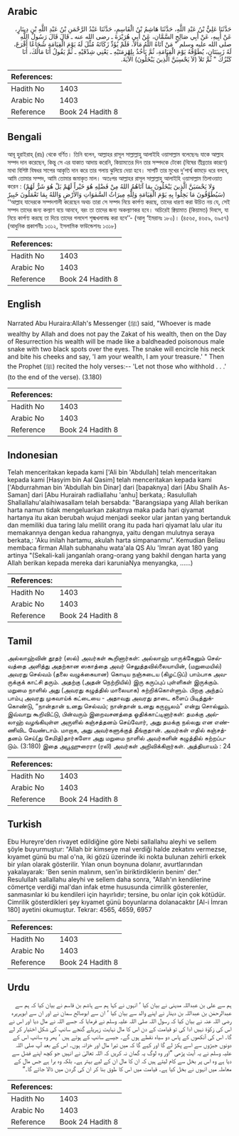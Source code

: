 ## Arabic


<div dir="rtl" lang="ar" style={{fontSize:'larger',backgroundColor:'#f8f9fa',padding:20}}>
حَدَّثَنَا عَلِيُّ بْنُ عَبْدِ اللَّهِ، حَدَّثَنَا هَاشِمُ بْنُ الْقَاسِمِ، حَدَّثَنَا عَبْدُ الرَّحْمَنِ بْنُ عَبْدِ اللَّهِ بْنِ دِينَارٍ، عَنْ أَبِيهِ، عَنْ أَبِي صَالِحٍ السَّمَّانِ، عَنْ أَبِي هُرَيْرَةَ ـ رضى الله عنه ـ قَالَ قَالَ رَسُولُ اللَّهِ صلى الله عليه وسلم ‏"‏ مَنْ آتَاهُ اللَّهُ مَالاً، فَلَمْ يُؤَدِّ زَكَاتَهُ مُثِّلَ لَهُ يَوْمَ الْقِيَامَةِ شُجَاعًا أَقْرَعَ، لَهُ زَبِيبَتَانِ، يُطَوَّقُهُ يَوْمَ الْقِيَامَةِ، ثُمَّ يَأْخُذُ بِلِهْزِمَتَيْهِ ـ يَعْنِي شِدْقَيْهِ ـ ثُمَّ يَقُولُ أَنَا مَالُكَ، أَنَا كَنْزُكَ ‏"‏ ثُمَّ تَلاَ ‏(‏لاَ يَحْسِبَنَّ الَّذِينَ يَبْخَلُونَ‏)‏ الآيَةَ‏.‏
</div>
<div style={{backgroundColor:'#f8f9fa',padding:20, marginBottom: 10}}><table> <thead> <tr> <th>References:</th> <th></th> </tr> </thead> <tbody><tr><td>Hadith No</td><td>1403</td></tr><tr><td>Arabic No</td><td>1403</td></tr><tr><td>Reference</td><td>Book 24 Hadith 8</td></tr></tbody></table></div>

## Bengali


<div dir="ltr" lang="bn" style={{fontSize:'larger',backgroundColor:'#f8f9fa',padding:20}}>
আবূ হুরাইরাহ্ (রাঃ) থেকে বর্ণিত। তিনি বলেন, আল্লাহর রাসূল সাল্লাল্লাহু আলাইহি ওয়াসাল্লাম বলেছেনঃ যাকে আল্লাহ সম্পদ দান করেছেন, কিন্তু সে এর যাকাত আদায় করেনি, কিয়ামতের দিন তার সম্পদকে টেকো (বিষের তীব্রতার কারণে) মাথা বিশিষ্ট বিষধর সাপের আকৃতি দান করে তার গলায় ঝুলিয়ে দেয়া হবে। সাপটি তার মুখের দু’পার্শ্ব কামড়ে ধরে বলবে, আমি তোমার সম্পদ, আমি তোমার জমাকৃত মাল। অতঃপর আল্লাহর রাসূল সাল্লাল্লাহু আলাইহি ওয়াসাল্লাম তিলাওয়াত করেন : (وَلا يَحْسَبَنَّ الَّذِينَ يَبْخَلُونَ بِمَا آتَاهُمُ اللهُ مِنْ فَضْلِهِ هُوَ خَيْراً لَهُمْ بَلْ هُوَ شَرٌّ لَهُمْ سَيُطَوَّقُونَ مَا بَخِلُوا بِهِ يَوْمَ الْقِيَامَةِ وَلِلَّهِ مِيرَاثُ السَّمٰوَاتِ وَالأرْضِ وَاللهُ بِمَا تَعْمَلُونَ خَبِيرٌ) ‘‘আল্লাহ যাদেরকে সম্পদশালী করেছেন অথচ তারা সে সম্পদ নিয়ে কার্পণ্য করছে, তাদের ধারণা করা উচিত নয় যে, সেই সম্পদ তাদের জন্য কল্যাণ বয়ে আনবে, বরং তা তাদের জন্য অকল্যাণকর হবে। অচিরেই ক্বিয়ামাত (কিয়ামত) দিবসে, যা নিয়ে কার্পণ্য করছে তা দিয়ে তাদের গলদেশ শৃক্মখলাবদ্ধ করা হবে’’- (আলু ‘ইমরানঃ ১৮০)। (৪৫৬৫, ৪৬৫৯, ৬৯৫৭) (আধুনিক প্রকাশনীঃ ১৩১২, ইসলামিক ফাউন্ডেশনঃ ১৩১৮)
</div>
<div style={{backgroundColor:'#f8f9fa',padding:20, marginBottom: 10}}><table> <thead> <tr> <th>References:</th> <th></th> </tr> </thead> <tbody><tr><td>Hadith No</td><td>1403</td></tr><tr><td>Arabic No</td><td>1403</td></tr><tr><td>Reference</td><td>Book 24 Hadith 8</td></tr></tbody></table></div>

## English


<div dir="ltr" lang="en" style={{fontSize:'larger',backgroundColor:'#f8f9fa',padding:20}}>
Narrated Abu Huraira:Allah's Messenger (ﷺ) said, "Whoever is made wealthy by Allah and does not pay the Zakat of his wealth, then on the Day of Resurrection his wealth will be made like a baldheaded poisonous male snake with two black spots over the eyes. The snake will encircle his neck and bite his cheeks and say, 'I am your wealth, I am your treasure.' " Then the Prophet (ﷺ) recited the holy verses:-- 'Let not those who withhold . . .' (to the end of the verse). (3.180)
</div>
<div style={{backgroundColor:'#f8f9fa',padding:20, marginBottom: 10}}><table> <thead> <tr> <th>References:</th> <th></th> </tr> </thead> <tbody><tr><td>Hadith No</td><td>1403</td></tr><tr><td>Arabic No</td><td>1403</td></tr><tr><td>Reference</td><td>Book 24 Hadith 8</td></tr></tbody></table></div>

## Indonesian


<div dir="ltr" lang="id" style={{fontSize:'larger',backgroundColor:'#f8f9fa',padding:20}}>
Telah menceritakan kepada kami ['Ali bin 'Abdullah] telah menceritakan kepada kami [Hasyim bin Aal Qasim] telah menceritakan kepada kami ['Abdurrahman bin 'Abdullah bin Dinar] dari [bapaknya] dari [Abu Shalih As-Saman] dari [Abu Hurairah radliallahu 'anhu] berkata,: Rasulullah Shallallahu'alaihiwasallam telah bersabda: "Barangsiapa yang Allah berikan harta namun tidak mengeluarkan zakatnya maka pada hari qiyamat hartanya itu akan berubah wujud menjadi seekor ular jantan yang bertanduk dan memiliki dua taring lalu melilit orang itu pada hari qiyamat lalu ular itu memakannya dengan kedua rahangnya, yaitu dengan mulutnya seraya berkata,: 'Aku inilah hartamu, akulah harta simpananmu". Kemudian Beliau membaca firman Allah subhanahu wata'ala QS Alu 'Imran ayat 180 yang artinya "(Sekali-kali janganlah orang-orang yang bakhil dengan harta yang Allah berikan kepada mereka dari karuniaNya menyangka, ……)
</div>
<div style={{backgroundColor:'#f8f9fa',padding:20, marginBottom: 10}}><table> <thead> <tr> <th>References:</th> <th></th> </tr> </thead> <tbody><tr><td>Hadith No</td><td>1403</td></tr><tr><td>Arabic No</td><td>1403</td></tr><tr><td>Reference</td><td>Book 24 Hadith 8</td></tr></tbody></table></div>

## Tamil


<div dir="ltr" lang="ta" style={{fontSize:'larger',backgroundColor:'#f8f9fa',padding:20}}>
அல்லாஹ்வின் தூதர் (ஸல்) அவர்கள் கூறினார்கள்: அல்லாஹ் யாருக்கேனும் செல்வத்தை அளித்து அதற்கான ஸகாத்தை அவர் செலுத்தவில்லையாயின், (மறுமையில்) அவரது செல்வம் (தலை வழுக்கையான) கொடிய நஞ்சுடைய (கிழட்டுப்) பாம்பாக அவருக்குக் காட்சி தரும். அதற்கு (அதன் நெற்றியில்) இரு கருப்புப் புள்ளிகள் இருக்கும். மறுமை நாளில் அது (அவரது கழுத்தில் மாலையாக) சுற்றிக்கொள்ளும். பிறகு அந்தப் பாம்பு அவரது முகவாய்க் கட்டையை - அதாவது அவரது தாடை களைப் பிடித்துக்கொண்டு, “நான்தான் உனது செல்வம்; நான்தான் உனது கருவூலம்” என்று சொல்லும். இவ்வாறு கூறிவிட்டு, பின்வரும் இறைவசனத்தை ஓதிக்காட்டினார்கள்: தமக்கு அல்லாஹ் வழங்கியுள்ள அருளில் கஞ்சத்தனம் செய்வோர், அது தமக்கு நல்லது என எண்ணிவிட வேண்டாம். மாறாக, அது அவர்களுக்குத் தீங்குதான். அவர்கள் எதில் கஞ்சத்தனம் செய்(து சேமித்)தார்களோ அது மறுமை நாளில் அவர்களின் கழுத்தில் சுற்றப்படும். (3:180) இதை அபூஹுரைரா (ரலி) அவர்கள் அறிவிக்கிறார்கள். அத்தியாயம் : 24
</div>
<div style={{backgroundColor:'#f8f9fa',padding:20, marginBottom: 10}}><table> <thead> <tr> <th>References:</th> <th></th> </tr> </thead> <tbody><tr><td>Hadith No</td><td>1403</td></tr><tr><td>Arabic No</td><td>1403</td></tr><tr><td>Reference</td><td>Book 24 Hadith 8</td></tr></tbody></table></div>

## Turkish


<div dir="ltr" lang="tr" style={{fontSize:'larger',backgroundColor:'#f8f9fa',padding:20}}>
Ebu Hureyre'den rivayet edildiğine göre Nebi sallallahu aleyhi ve sellem şöyle buyurmuştur: "Allah bir kimseye mal verdiği halde zekatını vermezse, kıyamet günü bu mal o'na, iki gözü üzerinde iki nokta bulunan zehirli erkek bir yılan olarak gösterilir. Yılan onun boynuna dolanır, avurtlarından yakalayarak: 'Ben senin malınım, sen'in biriktirdiklerin benim' der." Resulullah sallallahu aleyhi ve sellem daha sonra, "Allah'ın kendilerine cömertçe verdiği mal'dan infak etme hususunda cimrilik gösterenler, sanmasınlar ki bu kendileri için hayırlıdır; tersine, bu onlar için çok kötüdür. Cimrilik gösterdikleri şey kıyamet günü boyunlarına dolanacaktır [Al-i İmran 180] ayetini okumuştur. Tekrar: 4565, 4659, 6957
</div>
<div style={{backgroundColor:'#f8f9fa',padding:20, marginBottom: 10}}><table> <thead> <tr> <th>References:</th> <th></th> </tr> </thead> <tbody><tr><td>Hadith No</td><td>1403</td></tr><tr><td>Arabic No</td><td>1403</td></tr><tr><td>Reference</td><td>Book 24 Hadith 8</td></tr></tbody></table></div>

## Urdu


<div dir="rtl" lang="ur" style={{fontSize:'larger',backgroundColor:'#f8f9fa',padding:20}}>
ہم سے علی بن عبداللہ مدینی نے بیان کیا ‘ انہوں نے کہا ہم سے ہاشم بن قاسم نے بیان کیا کہ ہم سے عبدالرحمٰن بن عبداللہ بن دینار نے اپنے والد سے بیان کیا ‘ ان سے ابوصالح سمان نے اور ان سے ابوہریرہ رضی اللہ عنہ نے بیان کیا کہ رسول اللہ صلی اللہ علیہ وسلم نے فرمایا کہ جسے اللہ نے مال دیا اور اس نے اس کی زکوٰۃ نہیں ادا کی تو قیامت کے دن اس کا مال نہایت زہریلے گنجے سانپ کی شکل اختیار کر لے گا۔ اس کی آنکھوں کے پاس دو سیاہ نقطے ہوں گے۔ جیسے سانپ کے ہوتے ہیں ‘ پھر وہ سانپ اس کے دونوں جبڑوں سے اسے پکڑ لے گا اور کہے گا کہ میں تیرا مال اور خزانہ ہوں۔ اس کے بعد آپ صلی اللہ علیہ وسلم نے یہ آیت پڑھی ”اور وہ لوگ یہ گمان نہ کریں کہ اللہ تعالیٰ نے انہیں جو کچھ اپنے فضل سے دیا ہے وہ اس پر بخل سے کام لیتے ہیں کہ ان کا مال ان کے لیے بہتر ہے۔ بلکہ وہ برا ہے جس مال کے معاملہ میں انہوں نے بخل کیا ہے۔ قیامت میں اس کا طوق بنا کر ان کی گردن میں ڈالا جائے گا۔“
</div>
<div style={{backgroundColor:'#f8f9fa',padding:20, marginBottom: 10}}><table> <thead> <tr> <th>References:</th> <th></th> </tr> </thead> <tbody><tr><td>Hadith No</td><td>1403</td></tr><tr><td>Arabic No</td><td>1403</td></tr><tr><td>Reference</td><td>Book 24 Hadith 8</td></tr></tbody></table></div>